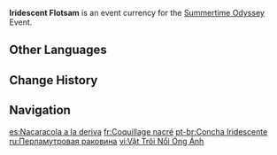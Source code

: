 {{Item Infobox
|id           = 000141
|image        = Item Iridescent Flotsam.png
|type         = Event Items
|group        = Event Currencies
|quality      = 4
|description  = The shell of some sea creature, hard in texture and scattered in the Golden Apple Archipelago. As if affected by a certain power, its surface loses all its natural patterns and becomes iridescent instead.<br>Can be exchanged for treasure during "Summertime Odyssey."
|source1      = 
|event        = Summertime Odyssey
}}
'''Iridescent Flotsam''' is an event currency for the [[Summertime Odyssey]] Event.

==Other Languages==
{{Other Languages
|default_hidden = 1
|en      = Iridescent Flotsam
|zhs     = 花簇簇的漂流物
|zhs_rm  = Huācùcù de Piāoliú-wù
|zht     = 花簇簇的漂流物
|zht_rm  = Huācùcù de Piāoliú-wù
|ja      = 鮮やかな漂流物
|ja_rm   = Azayaka-na Hyouryuubutsu{{Assumed}}
|ko      = 화려한 표류물
|ko_rm   = Hyaryeohan Pyoryumul
|es      = Nacaracola a la deriva
|fr      = Coquillage nacré
|ru      = Перламутровая раковина
|th      = Iridescent Flotsam
|vi      = Vật Trôi Nổi Óng Ánh
|de      = Schillerndes Treibgut
|id      = Iridescent Flotsam
|pt      = Concha Iridescente
}}

==Change History==
{{Change History|2.8}}

==Navigation==
{{Precious Navbox|Currency}}

[[es:Nacaracola a la deriva]]
[[fr:Coquillage nacré]]
[[pt-br:Concha Iridescente]]
[[ru:Перламутровая раковина]]
[[vi:Vật Trôi Nổi Óng Ánh]]